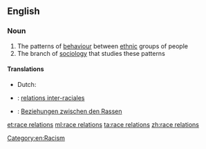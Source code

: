 ==English==
{{wikipedia}}

===Noun===
{{en-noun|-}}

# The patterns of [[behaviour]] between [[ethnic]] groups of people
# The branch of [[sociology]] that studies these patterns

====Translations====
{{trans-top|the patterns of behaviour between ethnic groups of people}}
* Dutch: {{t|nl|rassenrelaties|p}}
{{trans-mid}}
{{trans-bottom}}

{{trans-top|the branch of sociology that studies these patterns}}
{{trans-mid}}
{{trans-bottom}}

{{checktrans-top}}
* {{ttbc|fr}}: [[relations inter-raciales]] {{g|f-p}}
{{trans-mid}}
* {{ttbc|de}}: [[Beziehungen zwischen den Rassen]] {{g|f-p}}
{{trans-bottom}}

[[Category:en:Racism]]

[[et:race relations]]
[[ml:race relations]]
[[ta:race relations]]
[[zh:race relations]]